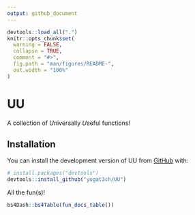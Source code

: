 ```yaml
---
output: github_document
---
```


<!-- README.md is generated from README.Rmd. Please edit that file -->

```r
devtools::load_all(".")
knitr::opts_chunk$set(
  warning = FALSE,
  collapse = TRUE,
  comment = "#>",
  fig.path = "man/figures/README-",
  out.width = "100%"
)
```

# UU

<!-- badges: start -->
<!-- badges: end -->

A collection of *U*niversally *U*seful functions!

## Installation

You can install the development version of UU from [GitHub](https://github.com/) with:

``` r
# install.packages("devtools")
devtools::install_github("yogat3ch/UU")
```

All the fun(s)!

```r
bs4Dash::bs4Table(fun_docs_table()) 
```
